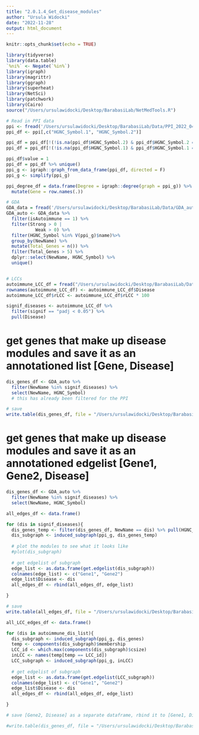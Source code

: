 ```yaml
---
title: "2.0.1.4_Get_disease_modules"
author: "Ursula Widocki"
date: "2022-11-28"
output: html_document
---
```


```r
knitr::opts_chunk$set(echo = TRUE)
```

```r
library(tidyverse)
library(data.table)
`%ni%` <- Negate(`%in%`)
library(igraph)
library(magrittr)
library(ggraph)
library(superheat)
library(NetSci)
library(patchwork)
library(Cairo)
source("/Users/ursulawidocki/Desktop/BarabasiLab/NetMedTools.R")
```

```r
# Read in PPI data
ppi <- fread('/Users/ursulawidocki/Desktop/BarabasiLab/Data/PPI_2022_04042022.csv')
ppi_df <- ppi[,c("HGNC_Symbol.1", "HGNC_Symbol.2")]

ppi_df = ppi_df[!(!is.na(ppi_df$HGNC_Symbol.2) & ppi_df$HGNC_Symbol.2 ==""), ]
ppi_df = ppi_df[!(!is.na(ppi_df$HGNC_Symbol.1) & ppi_df$HGNC_Symbol.1 ==""), ]

ppi_df$value = 1
ppi_df = ppi_df %>% unique()
ppi_g <- igraph::graph_from_data_frame(ppi_df, directed = F)
ppi_g <- simplify(ppi_g)

ppi_degree_df = data.frame(Degree = igraph::degree(graph = ppi_g)) %>%
  mutate(Gene = row.names(.))

# GDA
GDA_data = fread('/Users/ursulawidocki/Desktop/BarabasiLab/Data/GDA_auto_new2.tsv') # has isAutoimmune col
GDA_auto <- GDA_data %>%
  filter(isAutoimmune == 1) %>%
  filter(Strong > 0 | 
           Weak > 0) %>%
  filter(HGNC_Symbol %in% V(ppi_g)$name)%>% 
  group_by(NewName) %>%
  mutate(Total_Genes = n()) %>%
  filter(Total_Genes > 5) %>%
  dplyr::select(NewName, HGNC_Symbol) %>%
  unique()


# LCCs
autoimmune_LCC_df = fread("/Users/ursulawidocki/Desktop/BarabasiLab/Data/AutoDis_LCCs_new2.tsv")
rownames(autoimmune_LCC_df) <- autoimmune_LCC_df$Disease
autoimmune_LCC_df$rLCC <- autoimmune_LCC_df$rLCC * 100

signif_diseases <- autoimmune_LCC_df %>%
  filter(signif == "padj < 0.05") %>%
  pull(Disease)

```

# get genes that make up disease modules and save it as an annotationed list [Gene, Disease]
```r
dis_genes_df <- GDA_auto %>%
  filter(NewName %in% signif_diseases) %>%
  select(NewName, HGNC_Symbol)
  # this has already been filtered for the PPI

# save 
write.table(dis_genes_df, file = "/Users/ursulawidocki/Desktop/BarabasiLab/Data/Disease_Genes_in_Modules.tsv", sep = "\t", row.names = F, col.names = T)
```

# get genes that make up disease modules and save it as an annotationed edgelist [Gene1, Gene2, Disease]
```r
dis_genes_df <- GDA_auto %>%
  filter(NewName %in% signif_diseases) %>%
  select(NewName, HGNC_Symbol)

all_edges_df <- data.frame()

for (dis in signif_diseases){
  dis_genes_temp <- filter(dis_genes_df, NewName == dis) %>% pull(HGNC_Symbol)
  dis_subgraph <- induced_subgraph(ppi_g, dis_genes_temp)
  
  # plot the modules to see what it looks like
  #plot(dis_subgraph)
  
  # get edgelist of subgraph
  edge_list <- as.data.frame(get.edgelist(dis_subgraph))
  colnames(edge_list) <- c("Gene1", "Gene2")
  edge_list$Disease <- dis
  all_edges_df <- rbind(all_edges_df, edge_list)

}

# save
write.table(all_edges_df, file = "/Users/ursulawidocki/Desktop/BarabasiLab/Data/Disease_Genes_in_Modules_edgelist.tsv", sep = "\t", row.names = F, col.names = T)
```

```r

all_LCC_edges_df <- data.frame()

for (dis in autoimmune_dis_list){
  dis_subgraph <- induced_subgraph(ppi_g, dis_genes)
  temp <- components(dis_subgraph)$membership
  LCC_id <- which.max(components(dis_subgraph)$csize)
  inLCC <- names(temp[temp == LCC_id])
  LCC_subgraph <- induced_subgraph(ppi_g, inLCC)
  
  # get edgelist of subgraph
  edge_list <- as.data.frame(get.edgelist(LCC_subgraph))
  colnames(edge_list) <- c("Gene1", "Gene2")
  edge_list$Disease <- dis
  all_edges_df <- rbind(all_edges_df, edge_list)

}

# save [Gene2, Disease] as a separate dataframe, rbind it to [Gene1, Disease], compute separation and plot the graph

#write.table(dis_genes_df, file = "/Users/ursulawidocki/Desktop/BarabasiLab/Data/Disease_Genes_in_Modules_LCC_only.tsv", sep = "\t", row.names = F, col.names = T)
```













